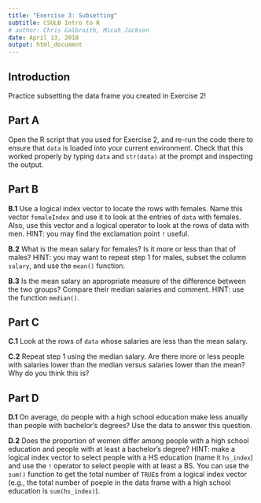 ```yaml
---
title: "Exercise 3: Subsetting"
subtitle: CSULB Intro to R
# author: Chris Galbraith, Micah Jackson
date: April 13, 2018
output: html_document
---
```



## Introduction
Practice subsetting the data frame you created in Exercise 2!


## Part A

Open the R script that you used for Exercise 2, and re-run the code there to ensure that ```data``` is loaded into your current environment. Check that this worked properly by typing ```data``` and ```str(data)``` at the prompt and inspecting the output.


## Part B

**B.1** Use a logical index vector to locate the rows with females. Name this vector ```femaleIndex``` and use it to look at the entries of ```data``` with females. Also, use this vector and a logical operator to look at the rows of data with men. HINT: you may find the exclamation point ```!``` useful.

**B.2** What is the mean salary for females? Is it more or less than that of males? HINT: you may want to repeat step 1 for males, subset the column ```salary```, and use the ```mean()``` function.

**B.3** Is the mean salary an appropriate measure of the difference between the two groups? Compare their median salaries and comment. HINT: use the function ```median()```.


## Part C

**C.1** Look at the rows of ```data``` whose salaries are less than the mean salary.

**C.2** Repeat step 1 using the median salary. Are there more or less people with salaries lower than the median versus salaries lower than the mean? Why do you think this is?


## Part D

**D.1** On average, do people with a high school education make less anually than people with bachelor's degrees? Use the data to answer this question.

**D.2** Does the proportion of women differ among people with a high school education and people with at least a bachelor's degree? HINT: make a logical index vector to select people with a HS education (name it ```hs_index```) and use  the ```!``` operator to select people with at least a BS. You can use the ```sum()``` function to get the total number of ```TRUE```s from a logical index vector (e.g., the total number of poeple in the data frame with a high school education is ```sum(hs_index)```).
